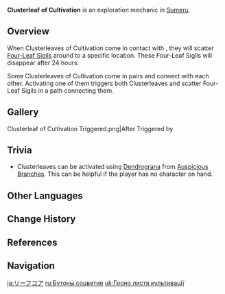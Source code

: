{{Terminology Infobox
|image        = Clusterleaf of Cultivation.png
|type         = Exploration
|region       = Sumeru
}}
'''Clusterleaf of Cultivation''' is an exploration mechanic in [[Sumeru]].

==Overview==
When Clusterleaves of Cultivation come in contact with {{Dendro}}, they will scatter [[Four-Leaf Sigil]]s around to a specific location. These Four-Leaf Sigils will disappear after 24 hours.

Some Clusterleaves of Cultivation come in pairs and connect with each other. Activating one of them triggers both Clusterleaves and scatter Four-Leaf Sigils in a path connecting them.

==Gallery==
<gallery>
Clusterleaf of Cultivation Triggered.png|After Triggered by {{Dendro}}
</gallery>

==Trivia==
* Clusterleaves can be activated using [[Dendrograna]] from [[Auspicious Branch]]es. This can be helpful if the player has no {{Dendro}} character on hand.

==Other Languages==
{{Other Languages
|en      = Clusterleaf of Cultivation
|zhs     = 众叶觉蕊
|zhs_rm  = Zhòngyè Juéruǐ
|zht     = 眾葉覺蕊
|zht_rm  = Zhòngyè Juéruǐ
|zh_tl   = Myriad Leaves of Awakened Stamen
|zh_note = The term {{zh|s=觉蕊|t=覺蕊|rm=juéruǐ}} is used within Buddhism to refer to someone who has achieved {{Lang|mini=1|sa=संबोधि|sa_rm=saṃbodhi}}, the concept of "perfect enlightenment."<ref>Wisdom Library: [https://www.wisdomlib.org/definition/sambodhi Sambodhi Definition]</ref><ref>Chinese Wikisource: [[wikisource:zh:佛學大辭典/覺蕊|{{zh|覺蕊（佛學大辭典）}}]]</ref>
|ja      = リーフコア
|ja_rm   = Riifu Koa
|ja_tl   = Leaf Core
|ko      = 꽃잎 주머니
|ko_rm   = Kkonnip Jumeoni
|ko_tl   = Petal Pocket
|es      = Pistilo foliáceo
|es_tl   = Foliaceous Pistil
|fr      = Pistil foliacé
|fr_tl   = Foliaceous Pistil
|ru      = Бутоны соцветия
|ru_tl   = Bud of Inflorescence
|th      = Clusterleaf of Cultivation
|vi      = Nhụy Hoa Bung Lá
|vi_tl   = 
|de      = Streublattpistill
|de_tl   = Scatter Leaf Pistil
|id      = Clusterleaf of Cultivation
|pt      = Núcleo de Folhas
|pt_tl   = 
|tr      = Hasat Yaprakları
|tr_tl   = 
|it      = Multifoglie della Coltivazione
|it_tl   = 
}}

==Change History==
{{Change History|3.0}}

==References==
{{Reflist}}

==Navigation==
{{Exploration Navbox|Sumeru}}

[[ja:リーフコア]]
[[ru:Бутоны соцветия]]
[[uk:Гроно листя культивації]]